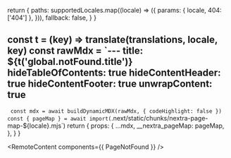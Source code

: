 

  return {
    paths: supportedLocales.map((locale) => ({
      params: { locale, 404: ['404'] },
    })),
    fallback: false,
  }
}

  const t = (key) => translate(translations, locale, key)
  const rawMdx = `---
title: ${t('global.notFound.title')}
hideTableOfContents: true
hideContentHeader: true
hideContentFooter: true
unwrapContent: true
---
<PageNotFound />`
  const mdx = await buildDynamicMDX(rawMdx, { codeHighlight: false })
  const { pageMap } = await import(`.next/static/chunks/nextra-page-map-${locale}.mjs`)
  return {
    props: {
      ...mdx,
      __nextra_pageMap: pageMap,
    },
  }
}

<RemoteContent components={{ PageNotFound }} />
